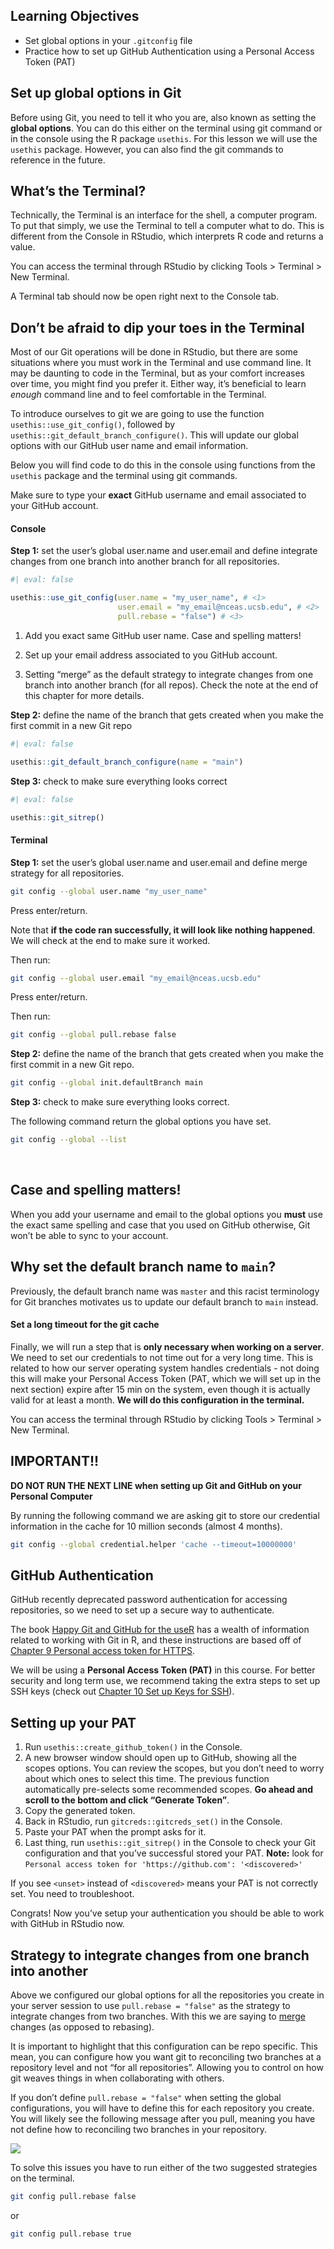 ## Learning Objectives {.unnumbered}

-   Set global options in your `.gitconfig` file
-   Practice how to set up GitHub Authentication using a Personal Access Token (PAT)

## Set up global options in Git

Before using Git, you need to tell it who you are, also known as setting the **global options**. You can do this either on the terminal using git command or in the console using the R package `usethis`. For this lesson we will use the `usethis` package. However, you can also find the git commands to reference in the future.


::: {.callout-caution icon=false}
## What's the Terminal?

Technically, the Terminal is an interface for the shell, a computer program. To put that simply, we use the Terminal to tell a computer what to do. This is different from the Console in RStudio, which interprets R code and returns a value.

You can access the terminal through RStudio by clicking Tools \> Terminal \> New Terminal.

A Terminal tab should now be open right next to the Console tab.
:::



::: {.callout-caution icon=false}
## Don't be afraid to dip your toes in the Terminal
Most of our Git operations will be done in RStudio, but there are some situations where you must work in the Terminal and use command line. It may be daunting to code in the Terminal, but as your comfort increases over time, you might find you prefer it. Either way, it's beneficial to learn *enough* command line and to feel comfortable in the Terminal. 

:::


To introduce ourselves to git we are going to use the function `usethis::use_git_config()`, followed by `usethis::git_default_branch_configure()`. This will update our global options with our GitHub user name and email information.

Below you will find code to do this in the console using functions from the `usethis` package and the terminal using git commands.

Make sure to type your **exact** GitHub username and email associated to your GitHub account.


::: {.panel-tabset}
#### Console


**Step 1:** set the user's global user.name and user.email and define integrate changes from one branch into another branch for all repositories.

```r
#| eval: false

usethis::use_git_config(user.name = "my_user_name", # <1>
                        user.email = "my_email@nceas.ucsb.edu", # <2>
                        pull.rebase = "false") # <3>

```

1. Add you exact same GitHub user name. Case and spelling matters!

2. Set up your email address associated to you GitHub account.

3. Setting "merge" as the default strategy to integrate changes from one branch into another branch (for all repos). Check the note at the end of this chapter for more details.


**Step 2:** define the name of the branch that gets created when you make the first commit in a new Git repo

```r
#| eval: false

usethis::git_default_branch_configure(name = "main")

```

**Step 3:** check to make sure everything looks correct

```r
#| eval: false

usethis::git_sitrep()
```



#### Terminal

**Step 1:** set the user's global user.name and user.email and define merge strategy for all repositories.

```bash
git config --global user.name "my_user_name"
```

Press enter/return.

Note that **if the code ran successfully, it will look like nothing happened**. We will check at the end to make sure it worked.

Then run:

```bash
git config --global user.email "my_email@nceas.ucsb.edu"
```

Press enter/return.

Then run:

```bash
git config --global pull.rebase false
```

**Step 2:** define the name of the branch that gets created when you make the first commit in a new Git repo.

``` bash
git config --global init.defaultBranch main
```

**Step 3:** check to make sure everything looks correct.

The following command return the global options you have set.

``` bash
git config --global --list
```


:::

<br>

::: {.callout-important}
## Case and spelling matters!

When you add your username and email to the global options you **must** use the exact same spelling and case that you used on GitHub otherwise, Git won't be able to sync to your account.
:::



::: {.callout-important}
## Why set the default branch name to `main`?

Previously, the default branch name was `master` and this racist terminology for Git branches motivates us to update our default branch to `main` instead. 

:::


#### Set a long timeout for the git cache{.unnumbered}

Finally, we will run a step that is **only necessary when working on a server**. We need to set our credentials to not time out for a very long time. This is related to how our server operating system handles credentials - not doing this will make your Personal Access Token (PAT, which we will set up in the next section) expire after 15 min on the system, even though it is actually valid for at least a month. **We will do this configuration in the terminal.**

You can access the terminal through RStudio by clicking Tools \> Terminal \> New Terminal.

::: {.callout-caution icon=false}
## IMPORTANT!! 

**DO NOT RUN THE NEXT LINE when setting up Git and GitHub on your Personal Computer**

:::

By running the following command we are asking git to store our credential information in the cache for 10 million seconds (almost 4 months). 


``` bash
git config --global credential.helper 'cache --timeout=10000000'
```




## GitHub Authentication

GitHub recently deprecated password authentication for accessing repositories, so we need to set up a secure way to authenticate. 

The book [Happy Git and GitHub for the useR](https://happygitwithr.com/index.html) has a wealth of information related to working with Git in R, and these instructions are based off of [Chapter 9 Personal access token for HTTPS](https://happygitwithr.com/https-pat.html).

We will be using a **Personal Access Token (PAT)** in this course. For better security and long term use, we recommend taking the extra steps to set up SSH keys (check out [Chapter 10 Set up Keys for SSH](https://happygitwithr.com/ssh-keys.html)).

::: {.callout-tip icon=false}
## Setting up your PAT

1.  Run `usethis::create_github_token()` in the Console.
2.  A new browser window should open up to GitHub, showing all the scopes options. You can review the scopes, but you don't need to worry about which ones to select this time. The previous function automatically pre-selects some recommended scopes. **Go ahead and scroll to the bottom and click "Generate Token"**.
3.  Copy the generated token.
4.  Back in RStudio, run `gitcreds::gitcreds_set()` in the Console.
5.  Paste your PAT when the prompt asks for it.
6. Last thing, run `usethis::git_sitrep()` in the Console to check your Git configuration and that you've successful stored your PAT. 
**Note:** look for `Personal access token for 'https://github.com': '<discovered>'`

If you see `<unset>` instead of `<discovered>` means your PAT is not correctly set. You need to troubleshoot.

:::

Congrats! Now you've setup your authentication you should be able to work with GitHub in RStudio now.


## Strategy to integrate changes from one branch into another

Above we configured our global options for all the repositories you create in your server session to use `pull.rebase = "false"` as the strategy to integrate changes from two branches. With this we are saying to [merge](https://www.atlassian.com/git/tutorials/merging-vs-rebasing) changes (as opposed to rebasing).

It is important to highlight that this configuration can be repo specific. This mean, you can configure how you want git to reconciling two branches at a repository level and not "for all repositories". Allowing you to control on how git weaves things in when collaborating with others.

If you don't define `pull.rebase = "false"` when setting the global configurations, you will have to define this for each repository you create. You will likely see the following message after you pull, meaning you have not define how to reconciling two branches in your repository. 

![](images/git_pull_reconcile_message.png)


To solve this issues you have to run either of the two suggested strategies on the terminal.

```bash
git config pull.rebase false
```

or

```bash
git config pull.rebase true
```



